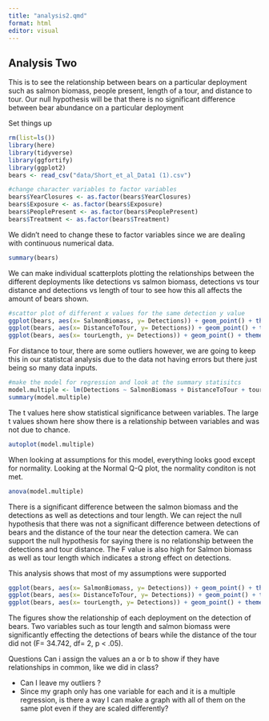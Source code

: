 ```yaml
---
title: "analysis2.qmd"
format: html
editor: visual
---
```


## Analysis Two

This is to see the relationship between bears on a particular deployment such as salmon biomass, people present, length of a tour, and distance to tour. Our null hypothesis will be that there is no significant difference between bear abundance on a particular deployment

Set things up

```r
rm(list=ls())
library(here)
library(tidyverse)
library(ggfortify)
library(ggplot2)
bears <- read_csv("data/Short_et_al_Data1 (1).csv")
```

```r
#change character variables to factor variables 
bears$YearClosures <- as.factor(bears$YearClosures) 
bears$Exposure <- as.factor(bears$Exposure) 
bears$PeoplePresent <- as.factor(bears$PeoplePresent) 
bears$Treatment <- as.factor(bears$Treatment)
```

We didn't need to change these to factor variables since we are dealing with continuous numerical data.

```r
summary(bears)
```

We can make individual scatterplots plotting the relationships between the different deployments like detections vs salmon biomass, detections vs tour distance and detections vs length of tour to see how this all affects the amount of bears shown.

```r
#scattor plot of different x values for the same detection y value 
ggplot(bears, aes(x= SalmonBiomass, y= Detections)) + geom_point() + theme_bw() 
ggplot(bears, aes(x= DistanceToTour, y= Detections)) + geom_point() + theme_bw()
ggplot(bears, aes(x= tourLength, y= Detections)) + geom_point() + theme_bw()

```

For distance to tour, there are some outliers however, we are going to keep this in our statistcal analysis due to the data not having errors but there just being so many data inputs.

```r
#make the model for regression and look at the summary statisitcs 
model.multiple <- lm(Detections ~ SalmonBiomass + DistanceToTour + tourLength  , data = bears)
summary(model.multiple)
```

The t values here show statistical significance between variables. The large t values shown here show there is a relationship between variables and was not due to chance.

```r
autoplot(model.multiple)
```

When looking at assumptions for this model, everything looks good except for normality. Looking at the Normal Q-Q plot, the normality conditon is not met.

```r
anova(model.multiple)
```

There is a significant difference between the salmon biomass and the detections as well as detections and tour length. We can reject the null hypothesis that there was not a significant difference between detections of bears and the distance of the tour near the detection camera. We can support the null hypothesis for saying there is no relationship between the detections and tour distance. The F value is also high for Salmon biomass as well as tour length which indicates a strong effect on detections.

This analysis shows that most of my assumptions were supported

```r
ggplot(bears, aes(x= SalmonBiomass, y= Detections)) + geom_point() + theme_bw()  + ggtitle("Salmon Biomass vs Detection")
ggplot(bears, aes(x= DistanceToTour, y= Detections)) + geom_point() + theme_bw() + ggtitle("Tour Distance vs Detection")
ggplot(bears, aes(x= tourLength, y= Detections)) + geom_point() + theme_bw() + ggtitle("Tour Length vs Detection")
```

The figures show the relationship of each deployment on the detection of bears. Two variables such as tour length and salmon biomass were significantly effecting the detections of bears while the distance of the tour did not (F= 34.742, df= 2, p \< .05).

Questions Can i assign the values an a or b to show if they have relationships in common, like we did in class?

-   Can I leave my outliers ?
-   Since my graph only has one variable for each and it is a multiple regression, is there a way I can make a graph with all of them on the same plot even if they are scaled differently?

